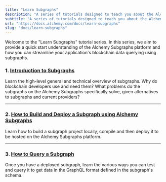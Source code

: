 ```yaml
---
title: "Learn Subgraphs"
description: "A series of tutorials designed to teach you about the Alchemy Subgraphs platform and how to build dapps powered by subgraphs on our hosted service."
subtitle: "A series of tutorials designed to teach you about the Alchemy Subgraphs platform and how to build dapps powered by subgraphs on our hosted service."
url: "https://docs.alchemy.com/docs/learn-subgraphs"
slug: "docs/learn-subgraphs"
---
```


Welcome to the "Learn Subgraphs" tutorial series. In this series, we aim to provide a quick start understanding of the Alchemy Subgraphs platform and how you can streamline your application's blockchain data querying using subgraphs.

### **1. [Introduction to Subgraphs](/docs/introduction-to-subgraphs)**

Learn the high-level general and technical overview of subgraphs. Why do blockchain developers use and need them? What problems do the subgraphs on the Alchemy Subgraphs specifically solve, given alternatives to subgraphs and current providers?

***

### **2. [How to Build and Deploy a Subgraph using Alchemy Subgraphs](/docs/how-to-build-and-deploy-a-subgraph-using-alchemy-subgraphs)**

Learn how to build a subgraph project locally, compile and then deploy it to be hosted on the Alchemy Subgraphs platform.

***

### **3. [How to Query a Subgraph](/docs/how-to-query-a-subgraph)**

Once you have a deployed subgraph, learn the various ways you can test and query it to get data in the GraphQL format defined in the subgraph's schema.

